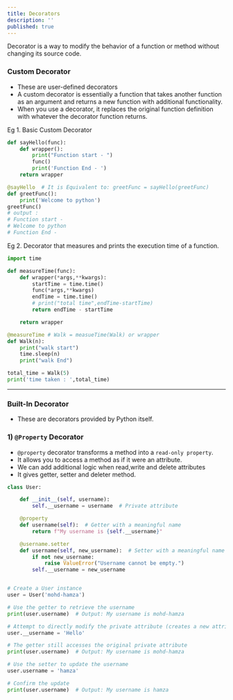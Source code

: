 ```yaml
---
title: Decorators
description: ''
published: true
---
```


Decorator is a way to modify the behavior of a function or method without changing its source code. 

### Custom Decorator 

- These are user-defined decorators
- A custom decorator is essentially a function that takes another function as an argument and returns a new function with additional functionality.
- When you use a decorator, it replaces the original function definition with whatever the decorator function returns. 

Eg 1. Basic Custom Decorator

```python showLineNumbers {8}
def sayHello(func):
    def wrapper():
        print("Function start - ")
        func()
        print('Function End - ')
    return wrapper 

@sayHello  # It is Equivalent to: greetFunc = sayHello(greetFunc)
def greetFunc():
    print('Welcome to python')
greetFunc() 
# output :
# Function start - 
# Welcome to python
# Function End -
```

Eg 2. Decorator that measures and prints the execution time of a function.

```python
import time 

def measureTime(func):
    def wrapper(*args,**kwargs):
        startTime = time.time()
        func(*args,**kwargs)
        endTime = time.time()
        # print("total time",endTime-startTime)
        return endTime - startTime

    return wrapper

@measureTime # Walk = measueTime(Walk) or wrapper
def Walk(n):
    print("walk start")
    time.sleep(n)
    print("walk End")

total_time = Walk(5)
print('time taken : ',total_time)
```
---

### Built-In Decorator 

- These are decorators provided by Python itself. 

### 1) `@Property` Decorator

- `@property` decorator transforms a method into a `read-only property`.
- It allows you to access a method as if it were an attribute.
- We can add additional logic when read,write and delete attributes
- It gives getter, setter and deleter method.

```python
class User:

    def __init__(self, username):
        self.__username = username  # Private attribute

    @property
    def username(self):  # Getter with a meaningful name
        return f"My username is {self.__username}"

    @username.setter
    def username(self, new_username):  # Setter with a meaningful name
        if not new_username: 
            raise ValueError("Username cannot be empty.")
        self.__username = new_username


# Create a User instance
user = User('mohd-hamza')

# Use the getter to retrieve the username
print(user.username)  # Output: My username is mohd-hamza

# Attempt to directly modify the private attribute (creates a new attribute instead)
user.__username = 'Hello'

# The getter still accesses the original private attribute
print(user.username)  # Output: My username is mohd-hamza

# Use the setter to update the username
user.username = 'hamza'

# Confirm the update
print(user.username)  # Output: My username is hamza
```
